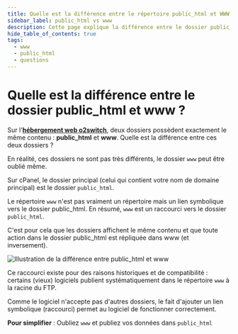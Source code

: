 ```yaml
---
title: Quelle est la différence entre le répertoire public_html et WWW sur un hébergement o2switch ?
sidebar_label: public_html vs www
description: Cette page explique la différence entre le dossier public_html et www sur un hébergement web o2switch
hide_table_of_contents: true
tags:
  - www
  - public_html
  - questions
---
```


# Quelle est la différence entre le dossier public_html et www ?

Sur l'**[hébergement web o2switch](https://www.o2switch.fr/hebergement-illimite/)**, deux dossiers possèdent exactement
le même contenu : **public_html** et **www**. Quelle est la différence entre ces deux dossiers ? 

En réalité, ces dossiers ne sont pas très différents, le dossier `www` peut être oublié même. 

Sur cPanel, le dossier principal (celui qui contient votre nom de domaine principal) est le dossier `public_html`.

Le répertoire `www` n'est pas vraiment un répertoire mais un lien symbolique vers le dossier public_html. En résumé,
`www` est un raccourci vers le dossier `public_html`. 

C'est pour cela que les dossiers affichent le même contenu et que toute action dans le dossier public_html est répliquée
dans www (et inversement). 

<Image
    src="/img/docs/questions/cpanel-www-public_html-difference.png"
    title="www est un raccourci, un lien symbolique vers public_html"
    caption="Propriété du dossier www qui est un raccourci en réalité"
    alt="Illustration de la différence entre public_html et www"
/>

Ce raccourci existe pour des raisons historiques et de compatibilité : certains (vieux) logiciels publient
systématiquement dans le répertoire `www` à la racine du FTP. 

Comme le logiciel n'accepte pas d'autres dossiers, le fait d'ajouter un lien symbolique (raccourci) permet au logiciel
de fonctionner correctement. 

**Pour simplifier** : Oubliez `www` et publiez vos données dans `public_html`
